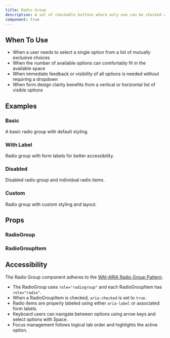 ```yaml
---
title: Radio Group
description: A set of checkable buttons where only one can be checked at a time.
component: true
---
```


<Preview name="radio-group/__demo__/basic" />

## When To Use

- When a user needs to select a single option from a list of mutually exclusive choices
- When the number of available options can comfortably fit in the available space
- When immediate feedback or visibility of all options is needed without requiring a dropdown
- When form design clarity benefits from a vertical or horizontal list of visible options

## Examples

### Basic

A basic radio group with default styling.

<Preview name="radio-group/__demo__/basic" />

### With Label

Radio group with form labels for better accessibility.

<Preview name="radio-group/__demo__/with-label" />

### Disabled

Disabled radio group and individual radio items.

<Preview name="radio-group/__demo__/disabled" />

### Custom

Radio group with custom styling and layout.

<Preview name="radio-group/__demo__/custom" />

## Props

### RadioGroup

<AutoTypeTable component="RadioGroup" src="./components/ui/radio-group.tsx" />

### RadioGroupItem

<AutoTypeTable component="RadioGroupItem" src="./components/ui/radio-group.tsx" />

## Accessibility

The Radio Group component adheres to the [WAI-ARIA Radio Group Pattern](https://www.w3.org/WAI/ARIA/apg/patterns/radiobutton/).

- The RadioGroup uses `role="radiogroup"` and each RadioGroupItem has `role="radio"`.
- When a RadioGroupItem is checked, `aria-checked` is set to `true`.
- Radio items are properly labeled using either `aria-label` or associated form labels.
- Keyboard users can navigate between options using arrow keys and select options with Space.
- Focus management follows logical tab order and highlights the active option. 